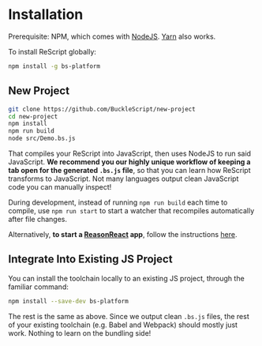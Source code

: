 # Installation

Prerequisite: NPM, which comes with [NodeJS](https://nodejs.org/en/). [Yarn](https://yarnpkg.com/en/) also works.

To install ReScript globally:

```sh
npm install -g bs-platform
```

## New Project

```sh
git clone https://github.com/BuckleScript/new-project
cd new-project
npm install
npm run build
node src/Demo.bs.js
```

<!-- TODO: rescript template -->

That compiles your ReScript into JavaScript, then uses NodeJS to run said JavaScript. **We recommend you our highly unique workflow of keeping a tab open for the generated `.bs.js` file**, so that you can learn how ReScript transforms to JavaScript. Not many languages output clean JavaScript code you can manually inspect!

During development, instead of running `npm run build` each time to compile, use `npm run start` to start a watcher that recompiles automatically after file changes.

Alternatively, **to start a [ReasonReact](/docs/reason-react/latest/introduction) app**, follow the instructions [here](/docs/reason-react/latest/installation).

## Integrate Into Existing JS Project

You can install the toolchain locally to an existing JS project, through the familiar command:

```sh
npm install --save-dev bs-platform
```

The rest is the same as above. Since we output clean `.bs.js` files, the rest of your existing toolchain (e.g. Babel and Webpack) should mostly just work. Nothing to learn on the bundling side!
